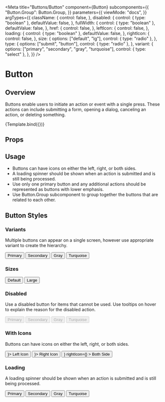 

<Meta
  title="Buttons/Button"
  component={Button}
  subcomponents={{
    "Button.Group": Button.Group,
  }}
  parameters={{
    viewMode: "docs",
  }}
  argTypes={{
    className: {
      control: false,
    },
    disabled: {
      control: { type: "boolean" },
      defaultValue: false,
    },
    fullWidth: {
      control: { type: "boolean" },
      defaultValue: false,
    },
    href: {
      control: false,
    },
    leftIcon: {
      control: false,
    },
    loading: {
      control: { type: "boolean" },
      defaultValue: false,
    },
    rightIcon: {
      control: false,
    },
    size: {
      options: ["default", "lg"],
      control: { type: "radio" },
    },
    type: {
      options: ["submit", "button"],
      control: { type: "radio" },
    },
    variant: {
      options: ["primary", "secondary", "gray", "turquoise"],
      control: { type: "select" },
    },
  }}
/>


# Button

## Overview

Buttons enable users to initiate an action or event with a single press. These actions can include submitting a form, opening a dialog, canceling an action, or deleting something.

<Canvas withSource="open">
  <Story
    name="Overview"
    args={{
      variant: "primary",
      children: "Primary Button",
    }}
  >
    {Template.bind({})}
  </Story>
</Canvas>

## Props

<ArgsTable story="Overview" />

## Usage

- Buttons can have icons on either the left, right, or both sides.
- A loading spinner should be shown when an action is submitted and is still being processed.
- Use only one primary button and any additional actions should be represented as buttons with lower emphasis.
- Use Button.Group subcomponent to group together the buttons that are related to each other.

## Button Styles

### Variants

Multiple buttons can appear on a single screen, however use appropriate variant to create the hierarchy.

<Canvas>
  <Story name="All buttons">
    <Button.Group>
      <Button variant="primary">Primary</Button>
      <Button variant="secondary">Secondary</Button>
      <Button variant="gray">Gray</Button>
      <Button variant="turquoise">Turquoise</Button>
    </Button.Group>
  </Story>
</Canvas>

### Sizes

<Canvas>
  <Story name="Sizes">
    <Button.Group>
      <Button variant="primary" size="default">
        Default
      </Button>
      <Button variant="primary" size="lg">
        Large
      </Button>
    </Button.Group>
  </Story>
</Canvas>

### Disabled

Use a disabled button for items that cannot be used. Use tooltips on hover to explain the reason for the disabled action.

<Canvas>
  <Story name="Disabled">
    <Button.Group>
      <Button variant="primary" disabled>
        Primary
      </Button>
      <Button variant="secondary" disabled>
        Secondary
      </Button>
      <Button variant="gray" disabled>
        Gray
      </Button>
      <Button variant="turquoise" disabled>
        Turquoise
      </Button>
    </Button.Group>
  </Story>
</Canvas>

### With Icons

Buttons can have icons on either the left, right, or both sides.

<Canvas>
  <Story name="With Icons">
    <Button.Group>
      <Button variant="primary" leftIcon={<ArrowIcon direction="left" />}>
        Left Icon
      </Button>
      <Button variant="secondary" rightIcon={<ArrowIcon direction="right" />}>
        Right Icon
      </Button>
      <Button
        variant="gray"
        leftIcon={<ArrowIcon direction="left" />}
        rightIcon={<ArrowIcon direction="right" />}
      >
        Both Side
      </Button>
    </Button.Group>
  </Story>
</Canvas>

### Loading

A loading spinner should be shown when an action is submitted and is still being processed.

<Canvas>
  <Story name="Loading">
    <Button.Group>
      <Button variant="primary" loading={true}>
        Primary
      </Button>
      <Button variant="secondary" loading={true}>
        Secondary
      </Button>
      <Button variant="gray" loading={true}>
        Gray
      </Button>
      <Button variant="turquoise" loading={true}>
        Turquoise
      </Button>
    </Button.Group>
  </Story>
</Canvas>
